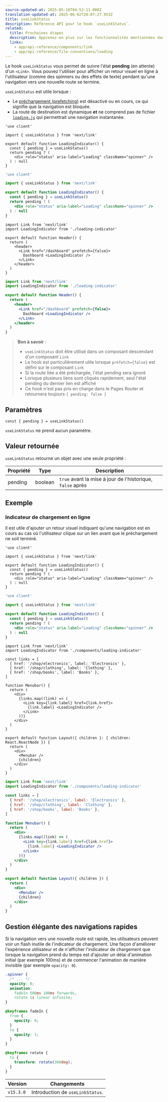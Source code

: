 ```yaml
---
source-updated-at: 2025-05-16T04:52:11.000Z
translation-updated-at: 2025-06-02T20:07:27.953Z
title: useLinkStatus
description: Référence API pour le hook `useLinkStatus`.
related:
  title: Prochaines étapes
  description: Apprenez-en plus sur les fonctionnalités mentionnées dans cette page en consultant la référence API.
  links:
    - app/api-reference/components/link
    - app/api-reference/file-conventions/loading
---
```


Le hook `useLinkStatus` vous permet de suivre l'état **pending** (en attente) d'un `<Link>`. Vous pouvez l'utiliser pour afficher un retour visuel en ligne à l'utilisateur (comme des spinners ou des effets de texte) pendant qu'une navigation vers une nouvelle route se termine.

`useLinkStatus` est utile lorsque :

- Le [préchargement (prefetching)](/docs/app/building-your-application/routing/linking-and-navigating#2-prefetching) est désactivé ou en cours, ce qui signifie que la navigation est bloquée.
- La route de destination est dynamique **et** ne comprend pas de fichier [`loading.js`](/docs/app/api-reference/file-conventions/loading) qui permettrait une navigation instantanée.

```tsx filename="app/loading-indicator.tsx" switcher
'use client'

import { useLinkStatus } from 'next/link'

export default function LoadingIndicator() {
  const { pending } = useLinkStatus()
  return pending ? (
    <div role="status" aria-label="Loading" className="spinner" />
  ) : null
}
```

```jsx filename="app/loading-indicator.js" switcher
'use client'

import { useLinkStatus } from 'next/link'

export default function LoadingIndicator() {
  const { pending } = useLinkStatus()
  return pending ? (
    <div role="status" aria-label="Loading" className="spinner" />
  ) : null
}
```

```tsx filename="app/header.tsx" switcher
import Link from 'next/link'
import LoadingIndicator from './loading-indicator'

export default function Header() {
  return (
    <header>
      <Link href="/dashboard" prefetch={false}>
        Dashboard <LoadingIndicator />
      </Link>
    </header>
  )
}
```

```jsx filename="app/header.js" switcher
import Link from 'next/link'
import LoadingIndicator from './loading-indicator'

export default function Header() {
  return (
    <header>
      <Link href="/dashboard" prefetch={false}>
        Dashboard <LoadingIndicator />
      </Link>
    </header>
  )
}
```

> **Bon à savoir** :
>
> - `useLinkStatus` doit être utilisé dans un composant descendant d'un composant `Link`
> - Le hook est particulièrement utile lorsque `prefetch={false}` est défini sur le composant `Link`
> - Si la route liée a été préchargée, l'état pending sera ignoré
> - Lorsque plusieurs liens sont cliqués rapidement, seul l'état pending du dernier lien est affiché
> - Ce hook n'est pas pris en charge dans le Pages Router et retournera toujours `{ pending: false }`

## Paramètres

```tsx
const { pending } = useLinkStatus()
```

`useLinkStatus` ne prend aucun paramètre.

## Valeur retournée

`useLinkStatus` retourne un objet avec une seule propriété :

| Propriété | Type    | Description                                  |
| -------- | ------- | -------------------------------------------- |
| pending  | boolean | `true` avant la mise à jour de l'historique, `false` après |

## Exemple

### Indicateur de chargement en ligne

Il est utile d'ajouter un retour visuel indiquant qu'une navigation est en cours au cas où l'utilisateur clique sur un lien avant que le préchargement ne soit terminé.

```tsx filename="app/components/loading-indicator.tsx" switcher
'use client'

import { useLinkStatus } from 'next/link'

export default function LoadingIndicator() {
  const { pending } = useLinkStatus()
  return pending ? (
    <div role="status" aria-label="Loading" className="spinner" />
  ) : null
}
```

```jsx filename="app/components/loading-indicator.js" switcher
'use client'

import { useLinkStatus } from 'next/link'

export default function LoadingIndicator() {
  const { pending } = useLinkStatus()
  return pending ? (
    <div role="status" aria-label="Loading" className="spinner" />
  ) : null
}
```

```tsx filename="app/shop/layout.tsx" switcher
import Link from 'next/link'
import LoadingIndicator from './components/loading-indicator'

const links = [
  { href: '/shop/electronics', label: 'Electronics' },
  { href: '/shop/clothing', label: 'Clothing' },
  { href: '/shop/books', label: 'Books' },
]

function Menubar() {
  return (
    <div>
      {links.map((link) => (
        <Link key={link.label} href={link.href}>
          {link.label} <LoadingIndicator />
        </Link>
      ))}
    </div>
  )
}

export default function Layout({ children }: { children: React.ReactNode }) {
  return (
    <div>
      <Menubar />
      {children}
    </div>
  )
}
```

```jsx filename="app/shop/layout.js" switcher
import Link from 'next/link'
import LoadingIndicator from './components/loading-indicator'

const links = [
  { href: '/shop/electronics', label: 'Electronics' },
  { href: '/shop/clothing', label: 'Clothing' },
  { href: '/shop/books', label: 'Books' },
]

function Menubar() {
  return (
    <div>
      {links.map((link) => (
        <Link key={link.label} href={link.href}>
          {link.label} <LoadingIndicator />
        </Link>
      ))}
    </div>
  )
}

export default function Layout({ children }) {
  return (
    <div>
      <Menubar />
      {children}
    </div>
  )
}
```

## Gestion élégante des navigations rapides

Si la navigation vers une nouvelle route est rapide, les utilisateurs peuvent voir un flash inutile de l'indicateur de chargement. Une façon d'améliorer l'expérience utilisateur et de n'afficher l'indicateur de chargement que lorsque la navigation prend du temps est d'ajouter un délai d'animation initial (par exemple 100ms) et de commencer l'animation de manière invisible (par exemple `opacity: 0`).

```css filename="app/styles/global.css"
.spinner {
  /* ... */
  opacity: 0;
  animation:
    fadeIn 500ms 100ms forwards,
    rotate 1s linear infinite;
}

@keyframes fadeIn {
  from {
    opacity: 0;
  }
  to {
    opacity: 1;
  }
}

@keyframes rotate {
  to {
    transform: rotate(360deg);
  }
}
```

| Version   | Changements                     |
| --------- | --------------------------- |
| `v15.3.0` | Introduction de `useLinkStatus`. |